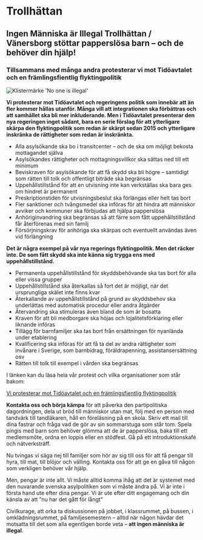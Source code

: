 
# Trollhättan

## Ingen Människa är Illegal Trollhättan / Vänersborg stöttar papperslösa barn – och de behöver din hjälp!

### Tillsammans med många andra protesterar vi mot Tidöavtalet och en främlingsfientlig flyktingpolitik

<Image src={noone} alt="Klistermärke 'No one is illegal'" priority />

**Vi protesterar mot Tidöavtalet och regeringens politik som innebär att än fler kommer hållas utanför. Många vill att integrationen ska förbättras och att samhället ska bli mer inkluderande. Men i Tidöavtalet presenterar den nya regeringen inget sådant, bara en serie förslag för att ytterligare skärpa den flyktingpolitik som redan är skärpt sedan 2015 och ytterligare inskränka de rättigheter som redan är inskränkta.**

* Alla asylsökande ska bo i transitcenter – och de ska om möjligt bekosta mottagandet själva
* Asylsökandes rättigheter och mottagningsvillkor ska sättas ned till ett minimum
* Beviskraven för asylsökande för att få skydd ska bli högre – samtidigt som rätten till tolk och offentligt biträde ska begränsas
* Uppehållstillstånd för att en utvisning inte kan verkställas ska bara ges om hindret är permanent
* Preskriptionstiden för utvisningsbeslut ska förlängas eller helt tas bort
* Fler sanktioner och tvångsmedel ska införas för att hindra att människor avviker och kommuner ska förbjudas att hjälpa papperslösa
* Anhöriginvandring ska begränsas så att färre som fått uppehållstillstånd får återförenas med sin familj
* Försörjningskrav för anhöriga ska skärpas och eventuellt användas även vid förlängning

**Det är några exempel på vår nya regerings flyktingpolitik. Men det räcker inte. De som fått skydd ska inte känna sig trygga ens med uppehållstillstånd.**

* Permanenta uppehållstillstånd för skyddsbehövande ska tas bort för alla eller vissa grupper
* Uppehållstillstånd ska återkallas så fort det är möjligt, när det ursprungliga skälet inte finns kvar
* Återkallande av uppehållstillstånd på grund av skyddsbehov ska underlättas med automatisk procedur eller andra åtgärder
* Återvandring ska stimuleras även bland de som är bosatta
* Kraven för att bli medborgare ska höjas och lojalitetsförklaring eller liknande införas
* Tillägg för barnfamiljer ska tas bort från ersättningen för nyanlända under etablering
* Kvalificering ska införas för att få ta del av andra rättigheter som invånare i Sverige, som barnbidrag, föräldrapenning, assistansersättning osv
* Rätten till tolk till exempel i vården ska begränsas

I länken kan du läsa hela vår protest och vilka organisationer som står bakom:

[Vi protesterar mot Tidöavtalet och en främlingsfientlig flyktingpolitik](https://farr.se/vi-protesterar-mot-tidoavtalet-och-en-framlingsfientlig-flyktingpolitik/)

**Kontakta oss och börja kämpa** för att påverka den partipolitiska dagordningen, dela ut bröd till människor utan mat, följ med en person med tandvärk till tandläkaren, håll en föreläsning på en skola. Skriv ett mail till dina fastrar och fråga vad de gör av sin sommarstuga som står tom. Spela pingis med barn som behöver glömma att de är papperslösa, baka till ett medlemsmöte, ordna en loppis eller en stödfest. Gå på ett introduktionskafé och nätverksträff.

Nu tvingas vi säga nej till familjer som hör av sig till oss för att få pengar till hyra, till mat, till blöjor och välling. Kontakta oss för att ge en gåva till någon som verkligen behöver vår hjälp.

Men, pengar är inte allt. Vi måste alltid komma ihåg att det är systemet med den nuvarande svenska asylpolitiken som vi måste ändra på. Vi är inte i första hand ute efter dina pengar. Vi är ute efter ditt engagemang och din känsla av att ”nu har det gått för långt”

Civilkurage, att orka ta diskussionen på jobbet, i klassrummet, på bussen, i omklädningsrummet, på familjesemestern – alltid när någon hävdar det motsatta till det som alla egentligen borde veta – **att ingen människa är illegal**.
